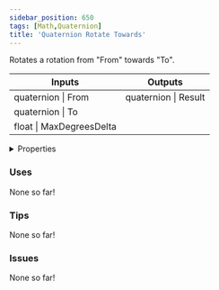```yaml
---
sidebar_position: 650
tags: [Math,Quaternion]
title: 'Quaternion Rotate Towards'
---
```


Rotates a rotation from "From" towards "To".



<IChip uuid="edfe7cbb-6973-4489-9b7a-75746243dd6d"/>

<table><thead><tr><th>Inputs</th><th>Outputs</th></tr></thead><tbody><tr><td>quaternion | From</td><td>quaternion | Result</td></tr><tr><td>quaternion | To</td><td /></tr><tr><td>float | MaxDegreesDelta</td><td /></tr></tbody></table>

<details>
  <summary>Properties</summary>
  <div>
    <div>
    <table>
      <tbody>
        <tr>
          <td>Is beta required?</td>
          <td>No</td>
        </tr>
        <tr>
          <td>Is chip a trolling risk?</td>
          <td>No</td>
        </tr>
        <tr>
          <td>Is chip a role assignment risk?</td>
          <td>No</td>
        </tr>
        <tr>
          <td>Chip UUID</td>
          <td>edfe7cbb-6973-4489-9b7a-75746243dd6d</td>
        </tr>
        <tr>
          <td>Room availability</td>
          <td>Available everywhere</td>
        </tr>
      </tbody>
    </table>
    </div>
  </div>
</details>

### Uses

None so far!

### Tips

None so far!

### Issues

None so far!